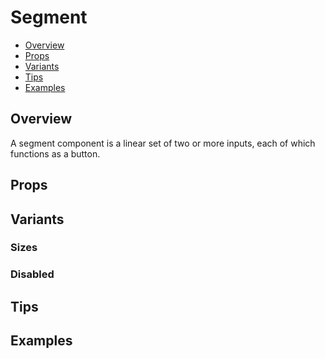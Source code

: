
<Meta of={SegmentStories} />

# Segment

- [Overview](#overview)
- [Props](#props)
- [Variants](#variants)
- [Tips](#tips)
- [Examples](#examples)

## Overview

A segment component is a linear set of two or more inputs, each of which functions as a button.

<Canvas of={SegmentStories.Default} />

## Props

<Controls of={SegmentStories.Default} />

## Variants

### Sizes

<Canvas of={SegmentStories.Sizes} />

### Disabled

<Canvas of={SegmentStories.Disabled} />

## Tips

## Examples

<Canvas of={SegmentStories.Examples} />
